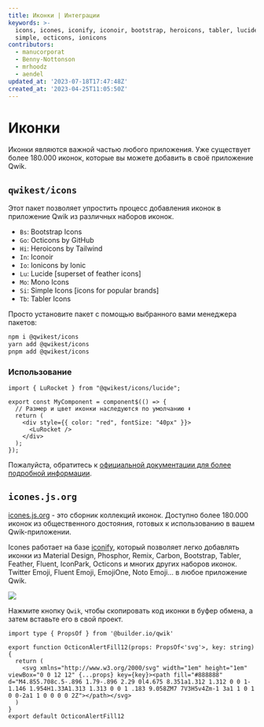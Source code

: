 ```yaml
---
title: Иконки | Интеграции
keywords: >-
  icons, icones, iconify, iconoir, bootstrap, heroicons, tabler, lucide, mono,
  simple, octicons, ionicons
contributors:
  - manucorporat
  - Benny-Nottonson
  - mrhoodz
  - aendel
updated_at: '2023-07-18T17:47:48Z'
created_at: '2023-04-25T11:05:50Z'
---
```



# Иконки

Иконки являются важной частью любого приложения. Уже существует более 180.000 иконок, которые вы можете добавить в своё приложение Qwik.

## `qwikest/icons`

Этот пакет позволяет упростить процесс добавления иконок в приложение Qwik из различных наборов иконок.

- `Bs`: Bootstrap Icons
- `Go`: Octicons by GitHub
- `Hi`: Heroicons by Tailwind
- `In`: Iconoir
- `Io`: Ionicons by Ionic
- `Lu`: Lucide [superset of feather icons]
- `Mo`: Mono Icons
- `Si`: Simple Icons [icons for popular brands]
- `Tb`: Tabler Icons

Просто установите пакет с помощью выбранного вами менеджера пакетов:

```bash
npm i @qwikest/icons
yarn add @qwikest/icons
pnpm add @qwikest/icons
```

### Использование

```tsx
import { LuRocket } from "@qwikest/icons/lucide";

export const MyComponent = component$(() => {
  // Размер и цвет иконки наследуются по умолчанию ⬇️
  return (
    <div style={{ color: "red", fontSize: "40px" }}>
      <LuRocket />
    </div>
  );
});
```

Пожалуйста, обратитесь к [официальной документации для более подробной информации](https://github.com/qwikest/icons).

## `icones.js.org`

[icones.js.org](https://icones.js.org/) - это сборник коллекций иконок. Доступно более 180.000 иконок из общественного достояния, готовых к использованию в вашем Qwik-приложении.

Icones работает на базе [iconify](https://iconify.design/), который позволяет легко добавлять иконки из Material Design, Phosphor, Remix, Carbon, Bootstrap, Tabler, Feather, Fluent, IconPark, Octicons и многих других наборов иконок. Twitter Emoji, Fluent Emoji, EmojiOne, Noto Emoji... в любое приложение Qwik.

<img src={image}/>

Нажмите кнопку `Qwik`, чтобы скопировать код иконки в буфер обмена, а затем вставьте его в свой проект.

```tsx
import type { PropsOf } from '@builder.io/qwik'

export function OcticonAlertFill12(props: PropsOf<'svg'>, key: string) {
  return (
    <svg xmlns="http://www.w3.org/2000/svg" width="1em" height="1em" viewBox="0 0 12 12" {...props} key={key}><path fill="#888888" d="M4.855.708c.5-.896 1.79-.896 2.29 0l4.675 8.351a1.312 1.312 0 0 1-1.146 1.954H1.33A1.313 1.313 0 0 1 .183 9.058ZM7 7V3H5v4Zm-1 3a1 1 0 1 0 0-2a1 1 0 0 0 0 2Z"></path></svg>
  )
}
export default OcticonAlertFill12
```
